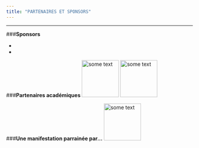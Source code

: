 ```yaml
---
title: "PARTENAIRES ET SPONSORS"
---
```


***

###**Sponsors**

-
-


###**Partenaires académiques**
<img src="http://angletr2017.com/FIG/Uppa.png" alt="some text"
width="100" height="100">\phantom{-------------} \hspace{5cm}<img src="http://angletr2017.com/FIG/Cnrs.png" alt="some text"
width="100" height="100">

  

###**Une manifestation parrainée par...**
<img src="http://angletr2017.com/FIG/sfds.png" alt="some text"
width="100" height="100">